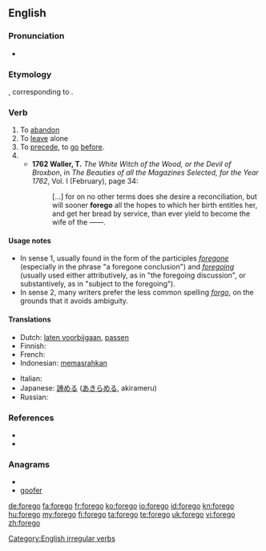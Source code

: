 ==English==

===Pronunciation===
* {{a|UK}} {{IPA|/fɔːˈɡəʊ/}}

===Etymology===
{{etyl|ang}} {{term|foregan|foregān}}, corresponding to {{prefix|fore|go}}.

===Verb===
{{en-verb|foregoes|foregoing|forewent|foregone}}

# To [[abandon]]
# To [[leave]] alone
# To [[precede]], to [[go]] [[before]].
# {{alternative spelling of|[[forgo]]}}
#* '''1762 Waller, T.''' ''The White Witch of the Wood, or the Devil of Broxbon'', in ''The Beauties of all the Magazines Selected, for the Year 1762'', Vol. I (February), page 34:
#*: [&hellip;] for on no other terms does she desire a reconciliation, but will sooner '''forego''' all the hopes to which her birth entitles her, and get her bread by service, than ever yield to become the wife of the ——.

====Usage notes====
* In sense 1, usually found in the form of the participles ''[[foregone]]'' (especially in the phrase "a foregone conclusion") and ''[[foregoing]]'' (usually used either attributively, as in "the foregoing discussion", or substantively, as in "subject to the foregoing").
* In sense 2, many writers prefer the less common spelling ''[[forgo]]'', on the grounds that it avoids ambiguity.

====Translations====
{{trans-top|to abandon}}
{{trans-mid}}
{{trans-bottom}}

{{trans-top|to leave alone}}
{{trans-mid}}
{{trans-bottom}}

{{trans-top|to precede}}
* Dutch: [[laten voorbijgaan]], [[passen]]
* Finnish: {{t+|fi|edeltää}}
* French: {{t+|fr|précéder}}
* Indonesian: [[pasrah|memasrahkan]]
{{trans-mid}}
* Italian: {{t+|it|precedere}}
* Japanese: [[諦める]] ([[あきらめる]], akirameru)
* Russian: {{t|ru|предшествовать|sc=Cyrl|tr=pr'edšéstvovat'}} {{impf}}
{{trans-bottom}}

===References===
* {{R:Century 1911}}
* {{R:Webster 1913}}

===Anagrams===
* {{alphagram|efgoor}}
* [[goofer#English|goofer]]

[[Category:English irregular verbs]]

[[de:forego]]
[[fa:forego]]
[[fr:forego]]
[[ko:forego]]
[[io:forego]]
[[id:forego]]
[[kn:forego]]
[[hu:forego]]
[[my:forego]]
[[fi:forego]]
[[ta:forego]]
[[te:forego]]
[[uk:forego]]
[[vi:forego]]
[[zh:forego]]